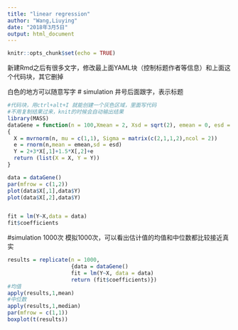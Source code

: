 ```yaml
---
title: "linear regression"
author: "Wang,Liuying"
date: "2018年3月5日"
output: html_document
---
```


```r
knitr::opts_chunk$set(echo = TRUE)
```
新建Rmd之后有很多文字，修改最上面YAML块（控制标题作者等信息）和上面这个代码块，其它删掉

白色的地方可以随意写字
# simulation 井号后面跟字，表示标题
```r
#代码块，用ctrl+alt+I 就能创建一个灰色区域，里面写代码
#不用复制结果过来，knit的时候会自动输出结果
library(MASS)
dataGene = function(n = 100,Xmean = 2, Xsd = sqrt(2), emean = 0, esd = sqrt(2))
{
  X = mvrnorm(n, mu = c(1,1), Sigma = matrix(c(2,1,1,2),ncol = 2))
  e = rnorm(n,mean = emean,sd = esd)
  Y = 2+3*X[,1]+1.5*X[,2]+e
  return (list(X = X, Y = Y))
}

data = dataGene()
par(mfrow = c(1,2))
plot(data$X[,1],data$Y)
plot(data$X[,2],data$Y)


fit = lm(Y~X,data = data)
fit$coefficients
```

#simulation 1000次
模拟1000次，可以看出估计值的均值和中位数都比较接近真实
```r
results = replicate(n = 1000,
                    {data = dataGene()
                    fit = lm(Y~X, data = data)
                    return (fit$coefficients)})
#均值
apply(results,1,mean)
#中位数
apply(results,1,median)
par(mfrow = c(1,1))
boxplot(t(results))

```




